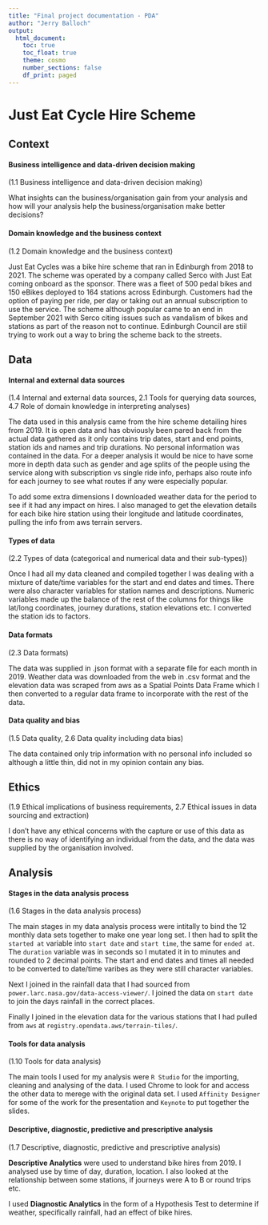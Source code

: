 ```yaml
---
title: "Final project documentation - PDA"
author: "Jerry Balloch"
output:
  html_document:
    toc: true
    toc_float: true
    theme: cosmo
    number_sections: false
    df_print: paged
---
```


# Just Eat Cycle Hire Scheme

## Context

#### Business intelligence and data-driven decision making 
(1.1 Business intelligence and data-driven decision making)

What insights can the business/organisation gain from your analysis and how will your analysis help the business/organisation make better decisions? 

#### Domain knowledge and the business context 
(1.2 Domain knowledge and the business context)

Just Eat Cycles was a bike hire scheme that ran in Edinburgh from 2018 to 2021. The scheme was operated by a company called Serco with Just Eat coming onboard as the sponsor. There was a fleet of 500 pedal bikes and 150 eBikes deployed to 164 stations across Edinburgh. Customers had the option of paying per ride, per day or taking out an annual subscription to use the service. The scheme although popular came to an end in September 2021 with Serco citing issues such as vandalism of bikes and stations as part of the reason not to continue. Edinburgh Council are stiil trying to work out a way to bring the scheme back to the streets.

## Data

#### Internal and external data sources 
(1.4 Internal and external data sources, 2.1 Tools for querying data sources,    
4.7 Role of domain knowledge in interpreting analyses)

The data used in this analysis came from the hire scheme detailing hires from 2019. It is open data and has obviously been pared back from the actual data gathered as it only contains trip dates, start and end points, station ids and names and trip durations. No personal information was contained in the data. For a deeper analysis it would be nice to have some more in depth data such as gender and age splits of the people using the service along with subscription vs single ride info, perhaps also route info for each journey to see what routes if any were especially popular.

To add some extra dimensions I downloaded weather data for the period to see if it had any impact on hires. I also managed to get the elevation details for each bike hire station using their longitude and latitude coordinates, pulling the info from aws terrain servers.

#### Types of data 
(2.2 Types of data (categorical and numerical data and their sub-types))

Once I had all my data cleaned and compiled together I was dealing with a mixture of date/time variables for the start and end dates and times. There were also character variables for station names and descriptions. Numeric variables made up the balance of the rest of the columns for things like lat/long coordinates, journey durations, station elevations etc. I converted the station ids to factors.

#### Data formats 
(2.3 Data formats)

The data was supplied in .json format with a separate file for each month in 2019. Weather data was downloaded from the web in .csv format and the elevation data was scraped from aws as a Spatial Points Data Frame which I then converted to a regular data frame to incorporate with the rest of the data.

#### Data quality and bias 
(1.5 Data quality, 2.6 Data quality including data bias)

The data contained only trip information with no personal info included so although a little thin, did not in my opinion contain any bias.

## Ethics 
(1.9 Ethical implications of business requirements, 2.7 Ethical issues in data sourcing and extraction)

I don't have any ethical concerns with the capture or use of this data as there is no way of identifying an individual from the data, and the data was supplied by the organisation involved.

## Analysis

#### Stages in the data analysis process 
(1.6 Stages in the data analysis process)

The main stages in my data analysis process were intitally to bind the 12 monthly data sets together to make one year long set. I then had to split the `started at` variable into `start date` and `start time`, the same for `ended at`. The `duration` variable was in seconds so I mutated it in to minutes and rounded to 2 decimal points. The start and end dates and times all needed to be converted to date/time varibes as they were still character variables.

Next I joined in the rainfall data that I had sourced from `power.larc.nasa.gov/data-access-viewer/`. I joined the data on `start date` to join the days rainfall in the correct places.

Finally I joined in the elevation data for the various stations that I had pulled from `aws` at `registry.opendata.aws/terrain-tiles/`.

#### Tools for data analysis 
(1.10 Tools for data analysis)

The main tools I used for my analysis were `R Studio` for the importing, cleaning and analysing of the data. I used Chrome to look for and access the other data to merege with the original data set. I used `Affinity Designer` for some of the work for the presentation and `Keynote` to put together the slides.

#### Descriptive, diagnostic, predictive and prescriptive analysis 
(1.7 Descriptive, diagnostic, predictive and prescriptive analysis)


**Descriptive Analytics** were used to understand bike hires from 2019. I analysed use by time of day, duration, location. I also looked at the relationship between some stations, if journeys were A to B or round trips etc.

I used **Diagnostic Analytics** in the form of a Hypothesis Test to determine if weather, specifically rainfall, had an effect of bike hires.